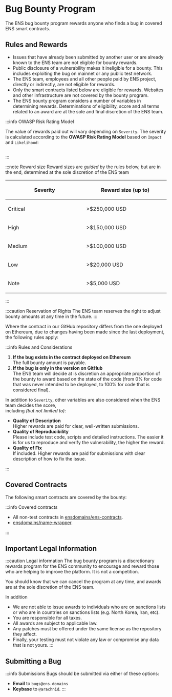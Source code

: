 # Bug Bounty Program

The ENS bug bounty program rewards anyone who finds a bug in covered ENS smart contracts.

## Rules and Rewards

- Issues that have already been submitted by another user or are already known to the ENS team are not eligible for bounty rewards.
- Public disclosure of a vulnerability makes it ineligible for a bounty. This includes exploiting the bug on mainnet or any public test network.
- The ENS team, employees and all other people paid by ENS project, directly or indirectly, are not eligible for rewards.
- Only the smart contracts listed below are eligible for rewards. Websites and other infrastructure are not covered by the bounty program.
- The ENS bounty program considers a number of variables in determining rewards. Determinations of eligibility, score and all terms related to an award are at the sole and final discretion of the ENS team.

:::info OWASP Risk Rating Model

The value of rewards paid out will vary depending on `Severity`. The severity is calculated according to the **OWASP Risk Rating Model** based on `Impact` and `Likelihood`:
<p align="center">
    <Image img="/img/owasp.svg"/>
</p>

:::

:::note Reward size
Reward sizes are _guided_ by the rules below, but are in the end, determined at the sole discretion of the ENS team

<table style={{borderRadius: '4px'}}>
    <thead>
        <tr>
            <th width="500px"><p>Severity</p></th>
            <th width="500px"><p>Reward size (up to)</p></th>
        </tr>
    </thead>
    <tbody>
        <tr>
            <td><p>Critical</p></td>
            <td><p>>$250,000 USD</p></td>
        </tr>
        <tr>
            <td><p>High</p></td>
            <td><p>>$150,000 USD</p></td>
        </tr>
        <tr>
            <td><p>Medium</p></td>
            <td><p>>$100,000 USD</p></td>
        </tr>
        <tr>
            <td><p>Low</p></td>
            <td><p>>$20,000 USD</p></td>
        </tr>
        <tr>
            <td><p>Note</p></td>
            <td><p>>$5,000 USD</p></td>
        </tr>
    </tbody>
</table>

:::

:::caution Reservation of Rights
The ENS team reserves the right to adjust bounty amounts at any time in the future.
:::

Where the contract in our GitHub repository differs from the one deployed on Ethereum, due to changes having been made since the last deployment, the following rules apply:

:::info Rules and Considerations
1. **If the bug exists in the contract deployed on Ethereum**  
The full bounty amount is payable.
1. **If the bug is only in the version on GitHub**  
The ENS team will decide at is discretion an appropriate proportion of the bounty to award based on the state of the code (from 0% for code that was never intended to be deployed, to 100% for code that is considered final).

In addition to `Severity`, other variables are also considered when the ENS team decides the score,  
including _(but not limited to)_:

- **Quality of Description**  
Higher rewards are paid for clear, well-written submissions.
- **Quality of Reproducibility**  
Please include test code, scripts and detailed instructions. The easier it is for us to reproduce and verify the vulnerability, the higher the reward.
- **Quality of Fix**  
If included. Higher rewards are paid for submissions with clear description of how to fix the issue.

:::

## Covered Contracts

The following smart contracts are covered by the bounty:

:::info Covered contracts
* All non-test contracts in [ensdomains/ens-contracts](https://github.com/ensdomains/ens-contracts).
* [ensdomains/name-wrapper](https://github.com/ensdomains/name-wrapper).

:::

## Important Legal Information
:::caution Legal information
The bug bounty program is a discretionary rewards program for the ENS community to encourage and reward those who are helping to improve the platform. It is not a competition.  
  
You should know that we can cancel the program at any time, and awards are at the sole discretion of the ENS team.  
  
In addition
 - We are not able to issue awards to individuals who are on sanctions lists or who are in countries on sanctions lists (e.g. North Korea, Iran, etc).  
 - You are responsible for all taxes.
 - All awards are subject to applicable law.
 - Any patches must be offered under the same license as the repository they affect.
 - Finally, your testing must not violate any law or compromise any data that is not yours.
:::

## Submitting a Bug

:::info Submissions
Bugs should be submitted via either of these options:
 - **Email** to `bugs@ens.domains`
 - **Keybase** to `@arachnid`.
:::
